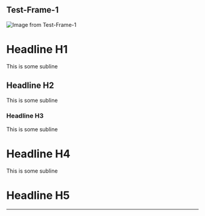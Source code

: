 ## Test-Frame-1

<Image src="/public/images/test-frame-1-image-0.png" width={169} height={79} alt="Image from Test-Frame-1" />

# Headline H1

This is some subline

## Headline H2

This is some subline

### Headline H3

This is some subline

# Headline H4

This is some subline

# Headline H5

---

